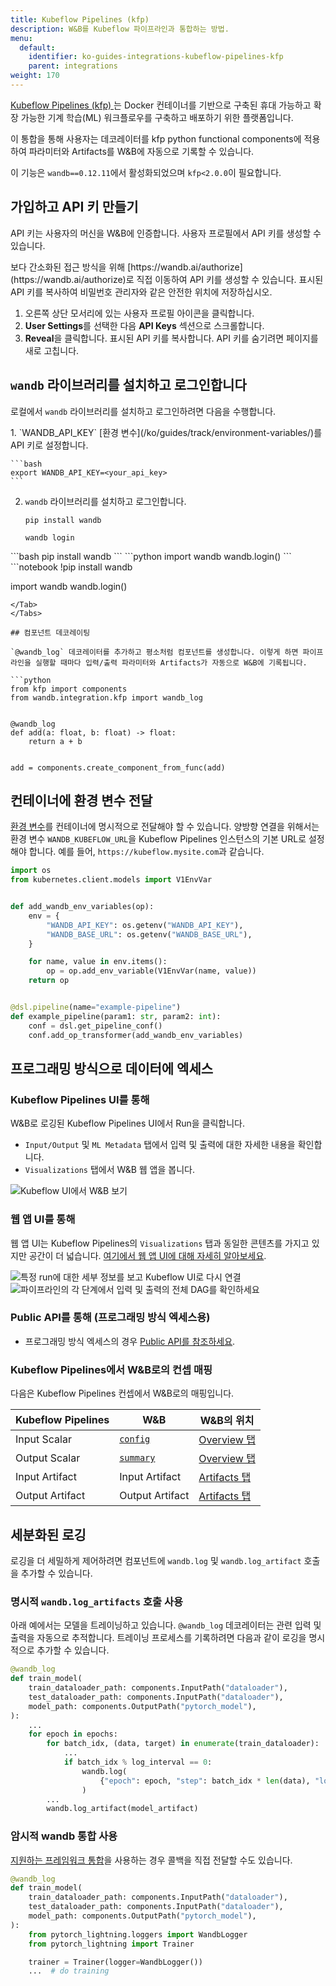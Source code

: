 ```yaml
---
title: Kubeflow Pipelines (kfp)
description: W&B를 Kubeflow 파이프라인과 통합하는 방법.
menu:
  default:
    identifier: ko-guides-integrations-kubeflow-pipelines-kfp
    parent: integrations
weight: 170
---
```


[Kubeflow Pipelines (kfp) ](https://www.kubeflow.org/docs/components/pipelines/overview/)는 Docker 컨테이너를 기반으로 구축된 휴대 가능하고 확장 가능한 기계 학습(ML) 워크플로우를 구축하고 배포하기 위한 플랫폼입니다.

이 통합을 통해 사용자는 데코레이터를 kfp python functional components에 적용하여 파라미터와 Artifacts를 W&B에 자동으로 기록할 수 있습니다.

이 기능은 `wandb==0.12.11`에서 활성화되었으며 `kfp<2.0.0`이 필요합니다.

## 가입하고 API 키 만들기

API 키는 사용자의 머신을 W&B에 인증합니다. 사용자 프로필에서 API 키를 생성할 수 있습니다.

<Note>
보다 간소화된 접근 방식을 위해 [https://wandb.ai/authorize](https://wandb.ai/authorize)로 직접 이동하여 API 키를 생성할 수 있습니다. 표시된 API 키를 복사하여 비밀번호 관리자와 같은 안전한 위치에 저장하십시오.
</Note>

1. 오른쪽 상단 모서리에 있는 사용자 프로필 아이콘을 클릭합니다.
2. **User Settings**를 선택한 다음 **API Keys** 섹션으로 스크롤합니다.
3. **Reveal**을 클릭합니다. 표시된 API 키를 복사합니다. API 키를 숨기려면 페이지를 새로 고칩니다.

## `wandb` 라이브러리를 설치하고 로그인합니다

로컬에서 `wandb` 라이브러리를 설치하고 로그인하려면 다음을 수행합니다.

<Tabs>
<Tab title="커맨드라인">
1. `WANDB_API_KEY` [환경 변수](/ko/guides/track/environment-variables/)를 API 키로 설정합니다.

    ```bash
    export WANDB_API_KEY=<your_api_key>
    ```

2. `wandb` 라이브러리를 설치하고 로그인합니다.

    ```shell
    pip install wandb

    wandb login
    ```
</Tab>
<Tab title="Python">
```bash
pip install wandb
```
```python
import wandb
wandb.login()
```
</Tab>
<Tab title="Python notebook">
```notebook
!pip install wandb

import wandb
wandb.login()
```
</Tab>
</Tabs>

## 컴포넌트 데코레이팅

`@wandb_log` 데코레이터를 추가하고 평소처럼 컴포넌트를 생성합니다. 이렇게 하면 파이프라인을 실행할 때마다 입력/출력 파라미터와 Artifacts가 자동으로 W&B에 기록됩니다.

```python
from kfp import components
from wandb.integration.kfp import wandb_log


@wandb_log
def add(a: float, b: float) -> float:
    return a + b


add = components.create_component_from_func(add)
```

## 컨테이너에 환경 변수 전달

[환경 변수](/ko/guides/track/environment-variables/)를 컨테이너에 명시적으로 전달해야 할 수 있습니다. 양방향 연결을 위해서는 환경 변수 `WANDB_KUBEFLOW_URL`을 Kubeflow Pipelines 인스턴스의 기본 URL로 설정해야 합니다. 예를 들어, `https://kubeflow.mysite.com`과 같습니다.

```python
import os
from kubernetes.client.models import V1EnvVar


def add_wandb_env_variables(op):
    env = {
        "WANDB_API_KEY": os.getenv("WANDB_API_KEY"),
        "WANDB_BASE_URL": os.getenv("WANDB_BASE_URL"),
    }

    for name, value in env.items():
        op = op.add_env_variable(V1EnvVar(name, value))
    return op


@dsl.pipeline(name="example-pipeline")
def example_pipeline(param1: str, param2: int):
    conf = dsl.get_pipeline_conf()
    conf.add_op_transformer(add_wandb_env_variables)
```

## 프로그래밍 방식으로 데이터에 엑세스

### Kubeflow Pipelines UI를 통해

W&B로 로깅된 Kubeflow Pipelines UI에서 Run을 클릭합니다.

* `Input/Output` 및 `ML Metadata` 탭에서 입력 및 출력에 대한 자세한 내용을 확인합니다.
* `Visualizations` 탭에서 W&B 웹 앱을 봅니다.

<Frame>
    <img src="/images/integrations/kubeflow_app_pipelines_ui.png" alt="Kubeflow UI에서 W&B 보기"  />
</Frame>

### 웹 앱 UI를 통해

웹 앱 UI는 Kubeflow Pipelines의 `Visualizations` 탭과 동일한 콘텐츠를 가지고 있지만 공간이 더 넓습니다. [여기에서 웹 앱 UI에 대해 자세히 알아보세요](/ko/guides/app/).

<Frame>
    <img src="/images/integrations/kubeflow_pipelines.png" alt="특정 run에 대한 세부 정보를 보고 Kubeflow UI로 다시 연결"  />
</Frame>

<Frame>
    <img src="/images/integrations/kubeflow_via_app.png" alt="파이프라인의 각 단계에서 입력 및 출력의 전체 DAG를 확인하세요"  />
</Frame>

### Public API를 통해 (프로그래밍 방식 엑세스용)

* 프로그래밍 방식 엑세스의 경우 [Public API를 참조하세요](/ko/ref/python/public-api).

### Kubeflow Pipelines에서 W&B로의 컨셉 매핑

다음은 Kubeflow Pipelines 컨셉에서 W&B로의 매핑입니다.

| Kubeflow Pipelines | W&B | W&B의 위치 |
| ------------------ | --- | --------------- |
| Input Scalar | [`config`](/ko/guides/track/config/) | [Overview 탭](/ko/guides/runs/#overview-tab) |
| Output Scalar | [`summary`](/ko/guides/track/log/) | [Overview 탭](/ko/guides/runs/#overview-tab) |
| Input Artifact | Input Artifact | [Artifacts 탭](/ko/guides/runs/#artifacts-tab) |
| Output Artifact | Output Artifact | [Artifacts 탭](/ko/guides/runs/#artifacts-tab) |

## 세분화된 로깅

로깅을 더 세밀하게 제어하려면 컴포넌트에 `wandb.log` 및 `wandb.log_artifact` 호출을 추가할 수 있습니다.

### 명시적 `wandb.log_artifacts` 호출 사용

아래 예에서는 모델을 트레이닝하고 있습니다. `@wandb_log` 데코레이터는 관련 입력 및 출력을 자동으로 추적합니다. 트레이닝 프로세스를 기록하려면 다음과 같이 로깅을 명시적으로 추가할 수 있습니다.

```python
@wandb_log
def train_model(
    train_dataloader_path: components.InputPath("dataloader"),
    test_dataloader_path: components.InputPath("dataloader"),
    model_path: components.OutputPath("pytorch_model"),
):
    ...
    for epoch in epochs:
        for batch_idx, (data, target) in enumerate(train_dataloader):
            ...
            if batch_idx % log_interval == 0:
                wandb.log(
                    {"epoch": epoch, "step": batch_idx * len(data), "loss": loss.item()}
                )
        ...
        wandb.log_artifact(model_artifact)
```

### 암시적 wandb 통합 사용

[지원하는 프레임워크 통합](/ko/guides/integrations/)을 사용하는 경우 콜백을 직접 전달할 수도 있습니다.

```python
@wandb_log
def train_model(
    train_dataloader_path: components.InputPath("dataloader"),
    test_dataloader_path: components.InputPath("dataloader"),
    model_path: components.OutputPath("pytorch_model"),
):
    from pytorch_lightning.loggers import WandbLogger
    from pytorch_lightning import Trainer

    trainer = Trainer(logger=WandbLogger())
    ...  # do training
```
